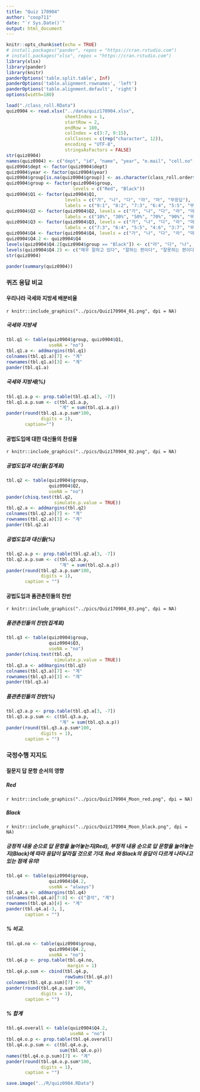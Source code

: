 ```yaml
---
title: "Quiz 170904"
author: "coop711"
date: "`r Sys.Date()`"
output: html_document
---
```


```r
knitr::opts_chunk$set(echo = TRUE)
# install.packages("pander", repos = "https://cran.rstudio.com")
# install.packages("xlsx", repos = "https://cran.rstudio.com")
library(xlsx)
library(pander)
library(knitr)
panderOptions('table.split.table', Inf)
panderOptions('table.alignment.rownames', 'left')
panderOptions('table.alignment.default', 'right')
options(width=180)
```

```r
load("./class_roll.RData")
quiz0904 <- read.xlsx("../data/quiz170904.xlsx", 
                      sheetIndex = 1, 
                      startRow = 2, 
                      endRow = 180, 
                      colIndex = c(3:7, 9:15), 
                      colClasses = c(rep("character", 12)), 
                      encoding = "UTF-8",
                      stringsAsFactors = FALSE)
str(quiz0904)
names(quiz0904) <- c("dept", "id", "name", "year", "e.mail", "cell.no", "Q1", "Q2", "Q3", "Q4", "group", "gender")
quiz0904$dept <- factor(quiz0904$dept)
quiz0904$year <- factor(quiz0904$year)
quiz0904$group[is.na(quiz0904$group)] <- as.character(class_roll.order$group[is.na(quiz0904$group)])
quiz0904$group <- factor(quiz0904$group, 
                         levels = c("Red", "Black"))
quiz0904$Q1 <- factor(quiz0904$Q1, 
                      levels = c("가", "나", "다", "라", "마", "무응답"), 
                      labels = c("9:1", "8:2", "7:3", "6:4", "5:5", "무응답"))
quiz0904$Q2 <- factor(quiz0904$Q2, levels = c("가", "나", "다", "라", "마", "무응답"), 
                      labels = c("10%", "30%", "50%", "70%", "90%", "무응답"))
quiz0904$Q3 <- factor(quiz0904$Q3, levels = c("가", "나", "다", "라", "마", "무응답"), 
                      labels = c("7:3", "6:4", "5:5", "4:6", "3:7", "무응답"))
quiz0904$Q4 <- factor(quiz0904$Q4, levels = c("가", "나", "다", "라", "마", "무응답"))
quiz0904$Q4.2 <- quiz0904$Q4
levels(quiz0904$Q4.2[quiz0904$group == "Black"]) <- c("라", "다", "나", "가", "마", "무응답")
levels(quiz0904$Q4.2) <- c("매우 잘하고 있다", "잘하는 편이다", "잘못하는 편이다", "매우 잘못하고 있다",  "잘 모르겠다", "무응답")
str(quiz0904)
```

```r
pander(summary(quiz0904))
```

### 퀴즈 응답 비교

#### 우리나라 국세와 지방세 배분비율 

`r knitr::include_graphics("../pics/Quiz170904_01.png", dpi = NA)`

##### 국세와 지방세

```r
tbl.q1 <- table(quiz0904$group, quiz0904$Q1, 
                useNA = "no")
tbl.q1.a <- addmargins(tbl.q1)
colnames(tbl.q1.a)[7] <- "계"
rownames(tbl.q1.a)[3] <- "계"
pander(tbl.q1.a)
```

##### 국세와 지방세(%)

```r
tbl.q1.a.p <- prop.table(tbl.q1.a[3, -7])
tbl.q1.a.p.sum <- c(tbl.q1.a.p, 
                    "계" = sum(tbl.q1.a.p))
pander(round(tbl.q1.a.p.sum*100, 
             digits = 1), 
       caption="")
```

#### 공법도입에 대한 대신들의 찬성율

`r knitr::include_graphics("../pics/Quiz170904_02.png", dpi = NA)`

##### 공법도입과 대신들(집계표)

```r
tbl.q2 <- table(quiz0904$group, 
                quiz0904$Q2, 
                useNA = "no")
pander(chisq.test(tbl.q2, 
                  simulate.p.value = TRUE))
tbl.q2.a <- addmargins(tbl.q2)
colnames(tbl.q2.a)[7] <- "계"
rownames(tbl.q2.a)[3] <- "계"
pander(tbl.q2.a)
```

##### 공법도입과 대신들(%)

```r
tbl.q2.a.p <- prop.table(tbl.q2.a[3, -7])
tbl.q2.a.p.sum <- c(tbl.q2.a.p, 
                    "계" = sum(tbl.q2.a.p))
pander(round(tbl.q2.a.p.sum*100,
             digits = 1), 
       caption = "")
```

#### 공법도입과 품관촌민들의 찬반

`r knitr::include_graphics("../pics/Quiz170904_03.png", dpi = NA)`

##### 품관촌민들의 찬반(집계표)

```r
tbl.q3 <- table(quiz0904$group, 
                quiz0904$Q3, 
                useNA = "no")
pander(chisq.test(tbl.q3,
                  simulate.p.value = TRUE))
tbl.q3.a <- addmargins(tbl.q3)
colnames(tbl.q3.a)[7] <- "계"
rownames(tbl.q3.a)[3] <- "계"
pander(tbl.q3.a)
```

##### 품관촌민들의 찬반(%)

```r
tbl.q3.a.p <- prop.table(tbl.q3.a[3, -7])
tbl.q3.a.p.sum <- c(tbl.q3.a.p, 
                    "계" = sum(tbl.q3.a.p))
pander(round(tbl.q3.a.p.sum*100, 
             digits = 1), 
       caption = "")
```

### 국정수행 지지도

#### 질문지 답 문항 순서의 영향

##### Red 

`r knitr::include_graphics("../pics/Quiz170904_Moon_red.png", dpi = NA)`

##### Black

`r knitr::include_graphics("../pics/Quiz170904_Moon_black.png", dpi = NA)`

##### 긍정적 내용 순으로 답 문항을 늘어놓는지(Red), 부정적 내용 순으로 답 문항을 늘어놓는지(Black)에 따라 응답이 달라질 것으로 기대. Red 와 Black의 응답이 다르게 나타나고 있는 점에 유의!

```r
tbl.q4 <- table(quiz0904$group, 
                quiz0904$Q4.2, 
                useNA = "always")
tbl.q4.a <- addmargins(tbl.q4)
colnames(tbl.q4.a)[7:8] <- c("결석", "계")
rownames(tbl.q4.a)[4] <- "계"
pander(tbl.q4.a[-3, ],
       caption = "")
```

##### % 비교.  

```r
tbl.q4.no <- table(quiz0904$group, 
                quiz0904$Q4.2, 
                useNA = "no")
tbl.q4.p <- prop.table(tbl.q4.no, 
                       margin = 1)
tbl.q4.p.sum <- cbind(tbl.q4.p, 
                      rowSums(tbl.q4.p))
colnames(tbl.q4.p.sum)[7] <- "계"
pander(round(tbl.q4.p.sum*100, 
             digits = 1), 
       caption = "")
```

##### % 합계

```r
tbl.q4.overall <- table(quiz0904$Q4.2, 
                        useNA = "no")
tbl.q4.o.p <- prop.table(tbl.q4.overall)
tbl.q4.o.p.sum <- c(tbl.q4.o.p, 
                    sum(tbl.q4.o.p))
names(tbl.q4.o.p.sum)[7] <- "계"
pander(round(tbl.q4.o.p.sum*100, 
             digits = 1), 
       caption = "")
```


```r
save.image("../R/quiz0904.RData")
```